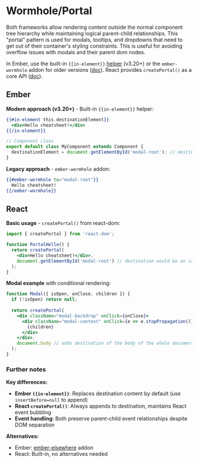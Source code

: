# Wormhole/Portal

Both frameworks allow rendering content outside the normal component tree hierarchy while maintaining logical parent-child relationships. This "portal" pattern is used for modals, tooltips, and dropdowns that need to get out of their container's styling constraints. This is useful for avoiding overflow issues with modals and their parent dom nodes.

In Ember, use the built-in `{{in-element}}` [helper](https://dev.to/shayanypn/ember-js-in-element-feature-273l) (v3.20+) or the `ember-wormhole` addon for older versions ([doc](https://yapplabs.github.io/ember-wormhole/)). React provides `createPortal()` as a core API ([doc](https://react.dev/reference/react-dom/createPortal)).

## Ember

**Modern approach (v3.20+)** - Built-in `{{in-element}}` helper:

```hbs showLineNumbers
{{#in-element this.destinationElement}}
  <div>Hello cheatsheet!</div>
{{/in-element}}
```

```javascript
// Component class
export default class MyComponent extends Component {
  destinationElement = document.getElementById('modal-root'); // destination would be an id here of modal
}
```

**Legacy approach** - `ember-wormhole` addon:

```hbs showLineNumbers
{{#ember-wormhole to="modal-root"}}
  Hello cheatsheet!
{{/ember-wormhole}}
```

## React

**Basic usage** - `createPortal()` from react-dom:

```jsx showLineNumbers
import { createPortal } from 'react-dom';

function PortalHello() {
  return createPortal(
    <div>Hello cheatsheet!</div>,
    document.getElementById('modal-root') // destination would be an id here
  );
}
```

**Modal example** with conditional rendering:

```jsx showLineNumbers
function Modal({ isOpen, onClose, children }) {
  if (!isOpen) return null;
  
  return createPortal(
    <div className="modal-backdrop" onClick={onClose}>
      <div className="modal-content" onClick={e => e.stopPropagation()}>
        {children}
      </div>
    </div>,
    document.body // adds destination of the body of the whole document
  );
}
```

### Further notes 

**Key differences:**
- **Ember `{{in-element}}`**: Replaces destination content by default (use `insertBefore=null` to append)
- **React `createPortal()`**: Always appends to destination, maintains React event bubbling
- **Event handling**: Both preserve parent-child event relationships despite DOM separation

**Alternatives:**
- Ember: [ember-elsewhere](https://github.com/ef4/ember-elsewhere) addon
- React: Built-in, no alternatives needed
